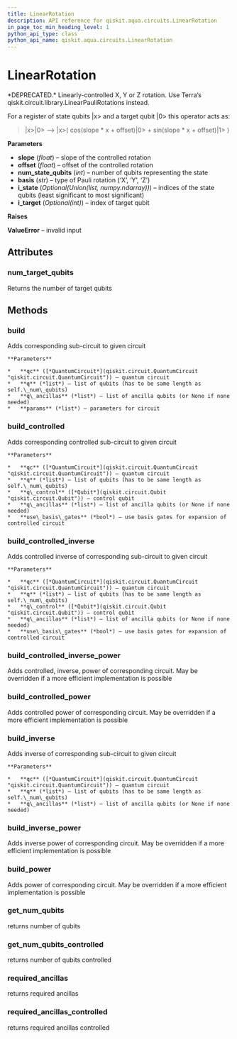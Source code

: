 ```yaml
---
title: LinearRotation
description: API reference for qiskit.aqua.circuits.LinearRotation
in_page_toc_min_heading_level: 1
python_api_type: class
python_api_name: qiskit.aqua.circuits.LinearRotation
---
```


# LinearRotation

<Class id="qiskit.aqua.circuits.LinearRotation" github="https://github.com/qiskit-community/qiskit-aqua/tree/stable/0.7/qiskit/aqua/circuits/linear_rotation.py" signature="LinearRotation(slope, offset, num_state_qubits, basis='Y', i_state=None, i_target=None)">
  *DEPRECATED.* Linearly-controlled X, Y or Z rotation.

  <Admonition title="Deprecated since version 0.7.0" type="danger">
    Use Terra’s qiskit.circuit.library.LinearPauliRotations instead.
  </Admonition>

  For a register of state qubits |x> and a target qubit |0> this operator acts as:

  > |x>|0> –> |x>( cos(slope \* x + offset)|0> + sin(slope \* x + offset)|1> )

  **Parameters**

  *   **slope** (*float*) – slope of the controlled rotation
  *   **offset** (*float*) – offset of the controlled rotation
  *   **num\_state\_qubits** (*int*) – number of qubits representing the state
  *   **basis** (*str*) – type of Pauli rotation (‘X’, ‘Y’, ‘Z’)
  *   **i\_state** (*Optional(Union(list, numpy.ndarray))*) – indices of the state qubits (least significant to most significant)
  *   **i\_target** (*Optional(int)*) – index of target qubit

  **Raises**

  **ValueError** – invalid input

  ## Attributes

  ### num\_target\_qubits

  <Attribute id="qiskit.aqua.circuits.LinearRotation.num_target_qubits" name="num_target_qubits">
    Returns the number of target qubits
  </Attribute>

  ## Methods

  ### build

  <Function id="qiskit.aqua.circuits.LinearRotation.build" name="build" signature="LinearRotation.build(qc, q, q_ancillas=None, params=None)">
    Adds corresponding sub-circuit to given circuit

    **Parameters**

    *   **qc** ([*QuantumCircuit*](qiskit.circuit.QuantumCircuit "qiskit.circuit.QuantumCircuit")) – quantum circuit
    *   **q** (*list*) – list of qubits (has to be same length as self.\_num\_qubits)
    *   **q\_ancillas** (*list*) – list of ancilla qubits (or None if none needed)
    *   **params** (*list*) – parameters for circuit
  </Function>

  ### build\_controlled

  <Function id="qiskit.aqua.circuits.LinearRotation.build_controlled" name="build_controlled" signature="LinearRotation.build_controlled(qc, q, q_control, q_ancillas=None, use_basis_gates=True)">
    Adds corresponding controlled sub-circuit to given circuit

    **Parameters**

    *   **qc** ([*QuantumCircuit*](qiskit.circuit.QuantumCircuit "qiskit.circuit.QuantumCircuit")) – quantum circuit
    *   **q** (*list*) – list of qubits (has to be same length as self.\_num\_qubits)
    *   **q\_control** ([*Qubit*](qiskit.circuit.Qubit "qiskit.circuit.Qubit")) – control qubit
    *   **q\_ancillas** (*list*) – list of ancilla qubits (or None if none needed)
    *   **use\_basis\_gates** (*bool*) – use basis gates for expansion of controlled circuit
  </Function>

  ### build\_controlled\_inverse

  <Function id="qiskit.aqua.circuits.LinearRotation.build_controlled_inverse" name="build_controlled_inverse" signature="LinearRotation.build_controlled_inverse(qc, q, q_control, q_ancillas=None, use_basis_gates=True)">
    Adds controlled inverse of corresponding sub-circuit to given circuit

    **Parameters**

    *   **qc** ([*QuantumCircuit*](qiskit.circuit.QuantumCircuit "qiskit.circuit.QuantumCircuit")) – quantum circuit
    *   **q** (*list*) – list of qubits (has to be same length as self.\_num\_qubits)
    *   **q\_control** ([*Qubit*](qiskit.circuit.Qubit "qiskit.circuit.Qubit")) – control qubit
    *   **q\_ancillas** (*list*) – list of ancilla qubits (or None if none needed)
    *   **use\_basis\_gates** (*bool*) – use basis gates for expansion of controlled circuit
  </Function>

  ### build\_controlled\_inverse\_power

  <Function id="qiskit.aqua.circuits.LinearRotation.build_controlled_inverse_power" name="build_controlled_inverse_power" signature="LinearRotation.build_controlled_inverse_power(qc, q, q_control, power, q_ancillas=None, use_basis_gates=True)">
    Adds controlled, inverse, power of corresponding circuit. May be overridden if a more efficient implementation is possible
  </Function>

  ### build\_controlled\_power

  <Function id="qiskit.aqua.circuits.LinearRotation.build_controlled_power" name="build_controlled_power" signature="LinearRotation.build_controlled_power(qc, q, q_control, power, q_ancillas=None, use_basis_gates=True)">
    Adds controlled power of corresponding circuit. May be overridden if a more efficient implementation is possible
  </Function>

  ### build\_inverse

  <Function id="qiskit.aqua.circuits.LinearRotation.build_inverse" name="build_inverse" signature="LinearRotation.build_inverse(qc, q, q_ancillas=None)">
    Adds inverse of corresponding sub-circuit to given circuit

    **Parameters**

    *   **qc** ([*QuantumCircuit*](qiskit.circuit.QuantumCircuit "qiskit.circuit.QuantumCircuit")) – quantum circuit
    *   **q** (*list*) – list of qubits (has to be same length as self.\_num\_qubits)
    *   **q\_ancillas** (*list*) – list of ancilla qubits (or None if none needed)
  </Function>

  ### build\_inverse\_power

  <Function id="qiskit.aqua.circuits.LinearRotation.build_inverse_power" name="build_inverse_power" signature="LinearRotation.build_inverse_power(qc, q, power, q_ancillas=None)">
    Adds inverse power of corresponding circuit. May be overridden if a more efficient implementation is possible
  </Function>

  ### build\_power

  <Function id="qiskit.aqua.circuits.LinearRotation.build_power" name="build_power" signature="LinearRotation.build_power(qc, q, power, q_ancillas=None)">
    Adds power of corresponding circuit. May be overridden if a more efficient implementation is possible
  </Function>

  ### get\_num\_qubits

  <Function id="qiskit.aqua.circuits.LinearRotation.get_num_qubits" name="get_num_qubits" signature="LinearRotation.get_num_qubits()">
    returns number of qubits
  </Function>

  ### get\_num\_qubits\_controlled

  <Function id="qiskit.aqua.circuits.LinearRotation.get_num_qubits_controlled" name="get_num_qubits_controlled" signature="LinearRotation.get_num_qubits_controlled()">
    returns number of qubits controlled
  </Function>

  ### required\_ancillas

  <Function id="qiskit.aqua.circuits.LinearRotation.required_ancillas" name="required_ancillas" signature="LinearRotation.required_ancillas()">
    returns required ancillas
  </Function>

  ### required\_ancillas\_controlled

  <Function id="qiskit.aqua.circuits.LinearRotation.required_ancillas_controlled" name="required_ancillas_controlled" signature="LinearRotation.required_ancillas_controlled()">
    returns required ancillas controlled
  </Function>
</Class>

